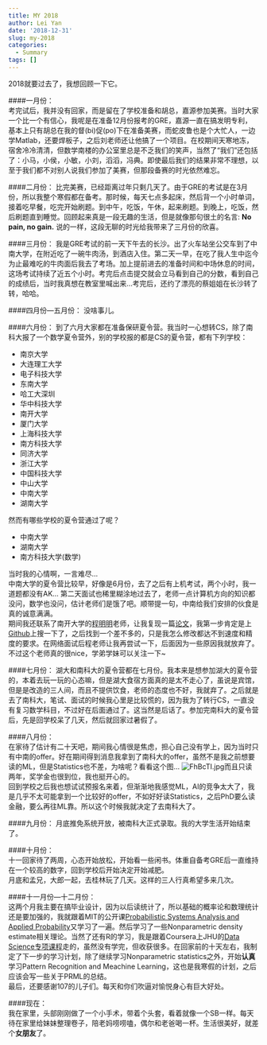 ---
title: MY 2018
author: Lei Yan
date: '2018-12-31'
slug: my-2018
categories:
  - Summary
tags: []
---
2018就要过去了，我想回顾一下它。  
  
####一月份：  
考完试后，我并没有回家，而是留在了学校准备和胡总，嘉源参加美赛。当时大家一个比一个有信心，我呢是在准备12月份报考的GRE，嘉源一直在搞发明专利，基本上只有胡总在我的督(bi)促(po)下在准备美赛，而蛇皮鲁也是个大忙人，一边学Matlab，还要焊板子，之后刘老师还让他搞了一个项目。在校期间天寒地冻，宿舍冷冷清清，但数学南楼的办公室里总是不乏我们的笑声，当然了“我们”还包括了：小马，小侯，小敏，小刘，滔滔，冯典。即使最后我们的结果非常不理想，以至于我们都不对别人说我们参加了美赛，但那段备赛的时光依然难忘。  
  
####二月份：
比完美赛，已经距离过年只剩几天了。由于GRE的考试是在3月份，所以我整个寒假都在备考。那时候，每天七点多起床，然后背一个小时单词，接着吃早餐，吃完开始刷题。到中午，吃饭，午休，起来刷题。到晚上，吃饭，然后刷题直到睡觉。回顾起来真是一段无趣的生活，但是就像那句很土的名言: **No pain, no gain.** 说的一样，这段无聊的时光给我带来了三月份的欣喜。  
  
####三月份：
我是GRE考试的前一天下午去的长沙。出了火车站坐公交车到了中南大学，在附近吃了一碗牛肉汤，到酒店入住。第二天一早，在吃了我人生中迄今为止最难吃的牛肉面后我去了考场。加上提前进去的准备时间和中场休息的时间，这场考试持续了近五个小时。考完后点击提交就会立马看到自己的分数，看到自己的成绩后，当时我真想在教室里喊出来...考完后，还约了漂亮的蔡姐姐在长沙转了转，哈哈。  
  
####四月份---五月份：
没啥事儿。  
  
####六月份：
到了六月大家都在准备保研夏令营。我当时一心想转CS，除了南科大报了一个数学夏令营外，别的学校报的都是CS的夏令营，都有下列学校：  

- 南京大学
- 大连理工大学
- 电子科技大学
- 东南大学
- 哈工大深圳
- 华中科技大学
- 南开大学
- 厦门大学
- 上海科技大学
- 南方科技大学
- 同济大学
- 浙江大学
- 中国科技大学
- 中山大学
- 中南大学
- 湖南大学  

然而有哪些学校的夏令营通过了呢？  

- 中南大学
- 湖南大学
- 南方科技大学(数学)  

当时我的心情啊，一言难尽...   
中南大学的夏令营比较早，好像是6月份，去了之后有上机考试，两个小时，我一道题都没有AK... 第二天面试也稀里糊涂地过去了，老师一点计算机方向的知识都没问，数学也没问，估计老师们是饿了吧。顺带提一句，中南给我们安排的伙食是真的诚意满满。  
期间我还联系了南开大学的[程明明](https://mmcheng.net/zh/cmm/)老师，让我复现一篇[论文](http://pages.cs.wisc.edu/~dyer/cs534-fall11/papers/grabcut-rother.pdf)，我第一步肯定是上[Github](https://github.com/)上搜一下了，之后找到一个差不多的，只是我怎么修改都达不到速度和精度的要求。在网络面试后程老师让我再尝试一下，后面因为一些原因我就放弃了。不过这个老师真的很nice，学弟学妹可以关注一下~
  
####七月份：
湖大和南科大的夏令营都在七月份。我本来是想参加湖大的夏令营的，本着去玩一玩的心态嘛，但是湖大食宿方面真的是太不走心了，虽说是宾馆，但是是改造的三人间，而且不提供饮食，老师的态度也不好，我就弃了。之后就是去了南科大，笔试、面试的时候我心里是比较慌的，因为我为了转行CS，一直没有复习数学科目，不过好在后面通过了。这当然是后话了。参加完南科大的夏令营后，先是回学校呆了几天，然后就回家过暑假了。  

####八月份：  
在家待了估计有二十天吧，期间我心情很是焦虑，担心自己没有学上，因为当时只有中南的offer。好在期间得到消息我拿到了南科大的offer，虽然不是我之前想要读的ML，但是Statistics也不差，为啥呢？看看这个图... ![FhBcTI.jpg](https://s1.ax1x.com/2018/12/30/FhBcTI.jpg)而且只读两年，奖学金也很到位，我也挺开心的。  
回到学校之后我也想试试预报名来着，但渐渐地我感觉ML，AI的竞争太大了，我是几乎不太可能拿到一个比较好的offer，不如好好读Statistics，之后PhD要么读金融，要么再往ML靠。所以这个时候我就决定了去南科大了。  

####九月份：
月底推免系统开放，被南科大正式录取。我的大学生活开始结束了。  

####十月份：  
十一回家待了两周，心态开始放松，开始看一些闲书。体重自备考GRE后一直维持在一个较高的数字，回到学校后开始决定开始减肥。  
月底和孟兄，大郎一起，去桂林玩了几天。这样的三人行真希望多来几次。  

####十一月份---十二月份：  
这两个月我主要在搞毕业设计，因为以后读统计了，所以基础的概率论和数理统计还是要加强的，我就跟着MIT的公开课[Probabilistic Systems Analysis and Applied Probability](https://ocw.mit.edu/courses/electrical-engineering-and-computer-science/6-041-probabilistic-systems-analysis-and-applied-probability-fall-2010/index.htm)又学习了一遍。然后学习了一些Nonparametric density estimate相关理论。当然了还有R的学习，我是跟着Coursera上JHU的[Data Science专项课程](https://www.coursera.org/specializations/jhu-data-science)走的，虽然没有学完，但收获很多。在回家前的十天左右，我制定了下一步的学习计划，除了继续学习Nonparametric statistics之外，开始**认真**学习Pattern Recognition and Meachine Learning，这也是我寒假的计划，之后应该会写一些关于PRML的总结。  
最后，还要感谢107的儿子们。每天和你们吹逼对愉悦身心有巨大好处。

####现在：  
我在家里，头部刚刚做了一个小手术，带着个头套，看着就像一个SB一样。每天待在家里给妹妹整理卷子，陪老妈唠唠嗑，偶尔和老爸喝一杯。生活很美好，就差个**女朋友**了。















